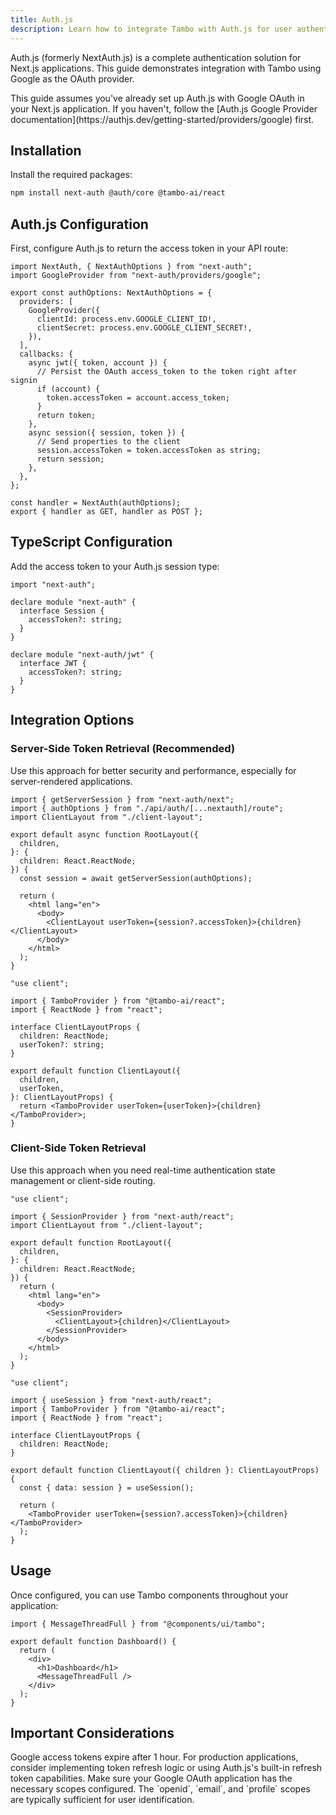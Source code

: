 ```yaml
---
title: Auth.js
description: Learn how to integrate Tambo with Auth.js for user authentication.
---
```


Auth.js (formerly NextAuth.js) is a complete authentication solution for Next.js applications. This guide demonstrates integration with Tambo using Google as the OAuth provider.

<Callout type="info" title="Prerequisites">
  This guide assumes you've already set up Auth.js with Google OAuth in your
  Next.js application. If you haven't, follow the [Auth.js Google Provider
  documentation](https://authjs.dev/getting-started/providers/google) first.
</Callout>

## Installation

Install the required packages:

```bash
npm install next-auth @auth/core @tambo-ai/react
```

## Auth.js Configuration

First, configure Auth.js to return the access token in your API route:

```tsx title="app/api/auth/[...nextauth]/route.ts"
import NextAuth, { NextAuthOptions } from "next-auth";
import GoogleProvider from "next-auth/providers/google";

export const authOptions: NextAuthOptions = {
  providers: [
    GoogleProvider({
      clientId: process.env.GOOGLE_CLIENT_ID!,
      clientSecret: process.env.GOOGLE_CLIENT_SECRET!,
    }),
  ],
  callbacks: {
    async jwt({ token, account }) {
      // Persist the OAuth access_token to the token right after signin
      if (account) {
        token.accessToken = account.access_token;
      }
      return token;
    },
    async session({ session, token }) {
      // Send properties to the client
      session.accessToken = token.accessToken as string;
      return session;
    },
  },
};

const handler = NextAuth(authOptions);
export { handler as GET, handler as POST };
```

## TypeScript Configuration

Add the access token to your Auth.js session type:

```tsx title="types/next-auth.d.ts"
import "next-auth";

declare module "next-auth" {
  interface Session {
    accessToken?: string;
  }
}

declare module "next-auth/jwt" {
  interface JWT {
    accessToken?: string;
  }
}
```

## Integration Options

### Server-Side Token Retrieval (Recommended)

Use this approach for better security and performance, especially for server-rendered applications.

```tsx title="app/layout.tsx"
import { getServerSession } from "next-auth/next";
import { authOptions } from "./api/auth/[...nextauth]/route";
import ClientLayout from "./client-layout";

export default async function RootLayout({
  children,
}: {
  children: React.ReactNode;
}) {
  const session = await getServerSession(authOptions);

  return (
    <html lang="en">
      <body>
        <ClientLayout userToken={session?.accessToken}>{children}</ClientLayout>
      </body>
    </html>
  );
}
```

```tsx title="app/client-layout.tsx"
"use client";

import { TamboProvider } from "@tambo-ai/react";
import { ReactNode } from "react";

interface ClientLayoutProps {
  children: ReactNode;
  userToken?: string;
}

export default function ClientLayout({
  children,
  userToken,
}: ClientLayoutProps) {
  return <TamboProvider userToken={userToken}>{children}</TamboProvider>;
}
```

### Client-Side Token Retrieval

Use this approach when you need real-time authentication state management or client-side routing.

```tsx title="app/layout.tsx"
"use client";

import { SessionProvider } from "next-auth/react";
import ClientLayout from "./client-layout";

export default function RootLayout({
  children,
}: {
  children: React.ReactNode;
}) {
  return (
    <html lang="en">
      <body>
        <SessionProvider>
          <ClientLayout>{children}</ClientLayout>
        </SessionProvider>
      </body>
    </html>
  );
}
```

```tsx title="app/client-layout.tsx"
"use client";

import { useSession } from "next-auth/react";
import { TamboProvider } from "@tambo-ai/react";
import { ReactNode } from "react";

interface ClientLayoutProps {
  children: ReactNode;
}

export default function ClientLayout({ children }: ClientLayoutProps) {
  const { data: session } = useSession();

  return (
    <TamboProvider userToken={session?.accessToken}>{children}</TamboProvider>
  );
}
```

## Usage

Once configured, you can use Tambo components throughout your application:

```tsx title="app/dashboard/page.tsx"
import { MessageThreadFull } from "@components/ui/tambo";

export default function Dashboard() {
  return (
    <div>
      <h1>Dashboard</h1>
      <MessageThreadFull />
    </div>
  );
}
```

## Important Considerations

<Callout type="warn" title="Token Refresh">
  Google access tokens expire after 1 hour. For production applications,
  consider implementing token refresh logic or using Auth.js's built-in refresh
  token capabilities.
</Callout>

<Callout type="info" title="Scope Configuration">
  Make sure your Google OAuth application has the necessary scopes configured.
  The `openid`, `email`, and `profile` scopes are typically sufficient for user
  identification.
</Callout>
